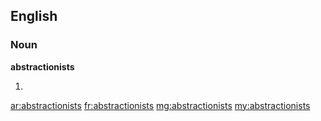 ==English==

===Noun===
'''abstractionists'''

# {{plural of|abstractionist}}

[[ar:abstractionists]]
[[fr:abstractionists]]
[[mg:abstractionists]]
[[my:abstractionists]]